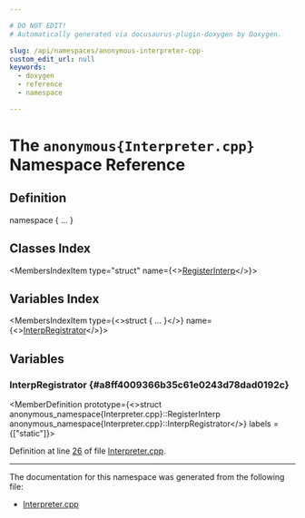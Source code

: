 ```yaml
---

# DO NOT EDIT!
# Automatically generated via docusaurus-plugin-doxygen by Doxygen.

slug: /api/namespaces/anonymous-interpreter-cpp-
custom_edit_url: null
keywords:
  - doxygen
  - reference
  - namespace

---
```





# The `anonymous{Interpreter.cpp}` Namespace Reference

<DoxygenPage pluginConfig={pluginConfig}>



## Definition

<CodeBlock>namespace &#123; ... &#125;</CodeBlock>

## Classes Index

<MembersIndex>

<MembersIndexItem
  type="struct"
  name={<><a href="/docs/api/structs/anonymous-namespace-interpreter-cpp-/registerinterp">RegisterInterp</a></>}>
</MembersIndexItem>

</MembersIndex>

## Variables Index

<MembersIndex>

<MembersIndexItem
  type={<>struct &#123; ... &#125;</>}
  name={<><a href="#a8ff4009366b35c61e0243d78dad0192c">InterpRegistrator</a></>}>
</MembersIndexItem>

</MembersIndex>


<SectionDefinition>

## Variables

### InterpRegistrator {#a8ff4009366b35c61e0243d78dad0192c}

<MemberDefinition
  prototype={<>struct anonymous&#95;namespace&#123;Interpreter.cpp&#125;::RegisterInterp anonymous&#95;namespace&#123;Interpreter.cpp&#125;::InterpRegistrator</>}
  labels = {["static"]}>

Definition at line <a href="/docs/api/files/lib/lib/executionengine/lib/executionengine/interpreter/interpreter-cpp/#l00026">26</a> of file <a href="/docs/api/files/lib/lib/executionengine/lib/executionengine/interpreter/interpreter-cpp">Interpreter.cpp</a>.
</MemberDefinition>

</SectionDefinition>

<hr/>

The documentation for this namespace was generated from the following file:

<ul>
<li><a href="/docs/api/files/lib/lib/executionengine/lib/executionengine/interpreter/interpreter-cpp">Interpreter.cpp</a></li>
</ul>

</DoxygenPage>
